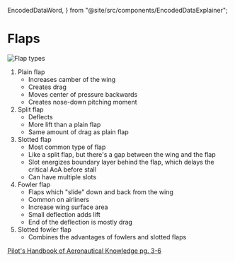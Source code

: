   EncodedDataWord,
} from "@site/src/components/EncodedDataExplainer";

# Flaps

![Flap types](/img/content/flap-types.png)

1. Plain flap
   - Increases camber of the wing
   - Creates drag
   - Moves center of pressure backwards
   - Creates nose-down pitching moment
2. Split flap
   - Deflects
   - More lift than a plain flap
   - Same amount of drag as plain flap
3. Slotted flap
   - Most common type of flap
   - Like a split flap, but there's a gap between the wing and the flap
   - Slot energizes boundary layer behind the flap, which delays the critical AoA before stall
   - Can have multiple slots
4. Fowler flap
   - Flaps which "slide" down and back from the wing
   - Common on airliners
   - Increase wing surface area
   - Small deflection adds lift
   - End of the deflection is mostly drag
5. Slotted fowler flap
   - Combines the advantages of fowlers and slotted flaps

[Pilot's Handbook of Aeronautical Knowledge pg. 3-6](/_references/PHAK/3-6)
